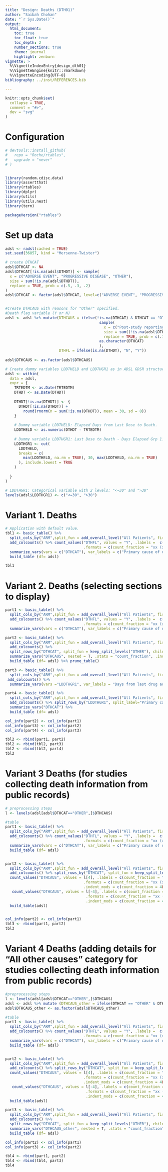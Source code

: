 ```yaml
---
title: "Design: Deaths (DTH01)"
author: "Saibah Chohan"
date: "`r Sys.Date()`"
output:
  html_document:
    toc: true
    toc_float: true
    toc_depth: 2
    number_sections: true
    theme: journal
    highlight: zenburn
vignette: >
  %\VignetteIndexEntry{design_dth01}
  %\VignetteEngine{knitr::rmarkdown}
  %\VignetteEncoding{UTF-8}
bibliography: ../inst/REFERENCES.bib

---
```


```r
knitr::opts_chunk$set(
  collapse = TRUE,
  comment = "#>",
  dev = "svg"
)
```

Configuration
=============


```r
# devtools::install_github(
#   repo = "Roche/rtables",
#   upgrade = "never"
# )


library(random.cdisc.data)
library(assertthat)
library(rtables)
library(dplyr)
library(utils)
library(utils.nest)
library(tern)

packageVersion("rtables")

```

# Set up data

```r
adsl <- radsl(cached = TRUE)
set.seed(36857, kind = "Mersenne-Twister")

# create DTHCAT 
adsl$DTHCAT <- NA
adsl$DTHCAT[!is.na(adsl$DTHDT)] <- sample(
  x = c("ADVERSE EVENT", "PROGRESSIVE DISEASE", "OTHER"),
  size = sum(!is.na(adsl$DTHDT)),
  replace = TRUE, prob = c(.5, .3, .2)
)
adsl$DTHCAT <- factor(adsl$DTHCAT, level=c("ADVERSE EVENT", "PROGRESSIVE DISEASE", "OTHER"))


#Create DTHCAUS with reasons for "Other" specified. 
#Death flag variable (Y or N)
adsl <- adsl %>% mutate(DTHCAUS = ifelse(!is.na(DTHCAT) & DTHCAT == "OTHER", 
                                          sample(
                                            x = c("Post-study reporting of death", "LOST TO FOLLOW UP", "MISSING", "SUICIDE", "UNKNOWN"),
                                            size = sum((!is.na(adsl$DTHCAT) & adsl$DTHCAT == "OTHER")),
                                            replace = TRUE, prob = c(.1,.3, .3, .2, .1)),
                                          as.character(DTHCAT)
                                          ), 
                        DTHFL = ifelse(is.na(DTHDT), "N", "Y"))
                        
adsl$DTHCAUS <- as.factor(adsl$DTHCAUS)

# Create dummy variables LDDTHELD and LDDTHGR1 as in ADSL GDSR structure
adsl <- within(
  data = adsl,
  expr = {
    TRTEDTM <- as.Date(TRTEDTM)
    DTHDT <- as.Date(DTHDT)
    
    DTHDT[!is.na(DTHDT)] <- {
      DTHDT[!is.na(DTHDT)] +
        round(rnorm(n = sum(!is.na(DTHDT)), mean = 30, sd = 8))
    }
    
    # Dummy variable LDDTHELD: Elapsed Days from Last Dose to Death.
    LDDTHELD <- as.numeric(DTHDT - TRTEDTM)
    
    # Dummy variable LDDTHGR1: Last Dose to Death - Days Elapsed Grp 1. Categorical variable with 2 levels: "<=30" and ">30"
    LDDTHGR1 <- cut(
      LDDTHELD,
      breaks = c(
        min(LDDTHELD, na.rm = TRUE), 30, max(LDDTHELD, na.rm = TRUE)
      ), include.lowest = TRUE
    )
    
  }
)

# LDDTHGR1: Categorical variable with 2 levels: "<=30" and ">30"
levels(adsl$LDDTHGR1) <- c("<=30", ">30")

```


# Variant 1. Deaths 

```r
# Application with default value.
tbl1 <- basic_table() %>% 
  split_cols_by("ARM",split_fun = add_overall_level("All Patients", first = FALSE)) %>% 
  add_colcounts() %>% count_values("DTHFL", values = "Y", .labels =  c(count_fraction = "Total number of deaths"),
                                   .formats = c(count_fraction = "xx (xx.x%)"))  %>%
  summarize_vars(vars = c("DTHCAT"), var_labels = c("Primary cause of death")) %>%
  build_table (df= adsl)

tbl1
```

# Variant 2. Deaths (selecting sections to display)

```r

part1 <- basic_table() %>% 
  split_cols_by("ARM",split_fun = add_overall_level("All Patients", first = FALSE)) %>% 
  add_colcounts() %>% count_values("DTHFL", values = "Y", .labels =  c(count_fraction = "Total number of deaths"),
                                   .formats = c(count_fraction = "xx (xx.x%)"))  %>%
  summarize_vars(vars = c("DTHCAT"), var_labels = c("Primary cause of death"))  %>% build_table (df= adsl)

part2 <- basic_table() %>% 
  split_cols_by("ARM",split_fun = add_overall_level("All Patients", first = FALSE)) %>% 
  add_colcounts() %>% 
  split_rows_by("DTHCAT", split_fun = keep_split_levels("OTHER"), child_labels = "hidden") %>%
  summarize_vars("DTHCAUS", nested = T, .stats = "count_fraction", .indent_mods = c("count_fraction" = 4L)) %>%
  build_table (df= adsl) %>% prune_table() 

part3 <- basic_table() %>% 
  split_cols_by("ARM",split_fun = add_overall_level("All Patients", first = FALSE)) %>% 
 add_colcounts() %>% 
  summarize_vars(vars ="LDDTHGR1", var_labels = "Days from last drug administration", show_labels = "visible")  %>% build_table (df= adsl)

part4 <- basic_table() %>% 
  split_cols_by("ARM",split_fun = add_overall_level("All Patients", first = FALSE)) %>% 
  add_colcounts() %>% split_rows_by("LDDTHGR1", split_label="Primary cause by days from last study drug administration",visible_label = TRUE) %>% 
  summarize_vars("DTHCAT") %>%
  build_table (df= adsl)

col_info(part2) <- col_info(part1)
col_info(part3) <- col_info(part2)
col_info(part4) <- col_info(part3)

tbl2 <- rbind(part1, part2)
tbl2 <- rbind(tbl2, part3)
tbl2 <- rbind(tbl2, part4)
tbl2
```
   
# Variant 3 Deaths (for studies collecting death information from public records)
```r
# preprocessing steps
l <- levels(adsl[adsl$DTHCAT=="OTHER",]$DTHCAUS)

#table
part1 <- basic_table() %>% 
  split_cols_by("ARM",split_fun = add_overall_level("All Patients", first = FALSE)) %>% 
  add_colcounts() %>% count_values("DTHFL", values = "Y", .labels =  c(count_fraction = "Total number of deaths"),
                                   .formats = c(count_fraction = "xx (xx.x%)"))  %>%
  summarize_vars(vars = c("DTHCAT"), var_labels = c("Primary cause of death")) %>%
  build_table (df= adsl)


part2 <- basic_table() %>% 
  split_cols_by("ARM",split_fun = add_overall_level("All Patients", first = FALSE)) %>% 
  add_colcounts() %>% split_rows_by("DTHCAT", split_fun = keep_split_levels("OTHER"), child_labels = "hidden") %>%
  count_values("DTHCAUS", values = l[4], .labels = c(count_fraction = "Post study reporting of deaths"),
                                   .formats = c(count_fraction = "xx (xx.x%)"), 
                                   .indent_mods = c(count_fraction = 4L) )  %>%
   count_values("DTHCAUS", values = l[-4], .labels = c(count_fraction = "All other causes"),
                                    .formats = c(count_fraction = "xx (xx.x%)"), 
                                    .indent_mods = c(count_fraction = 4L) )  %>%
  build_table(adsl) 


col_info(part2) <- col_info(part1)
tbl3 <- rbind(part1, part2)
tbl3

```

# Variant 4 Deaths (adding details for "All other causes" category for studies collecting death information from public records)

```r
#preprocessing steps
l <- levels(adsl[adsl$DTHCAT=="OTHER",]$DTHCAUS)
adsl <- adsl %>% mutate (DTHCAUS_other = ifelse(DTHCAT == "OTHER" & DTHCAUS != "Post-study reporting of death", as.character(DTHCAUS), NA)) 
adsl$DTHCAUS_other <- as.factor(adsl$DTHCAUS_other)

#table
part1 <- basic_table() %>% 
  split_cols_by("ARM",split_fun = add_overall_level("All Patients", first = FALSE)) %>% 
  add_colcounts() %>% count_values("DTHFL", values = "Y", .labels =  c(count_fraction = "Total number of deaths"),
                                   .formats = c(count_fraction = "xx (xx.x%)"))  %>%
  summarize_vars(vars = c("DTHCAT"), var_labels = c("Primary cause of death")) %>%
  build_table (df= adsl)


part2 <- basic_table() %>% 
  split_cols_by("ARM",split_fun = add_overall_level("All Patients", first = FALSE)) %>% 
  add_colcounts() %>% split_rows_by("DTHCAT", split_fun = keep_split_levels("OTHER"), child_labels = "hidden") %>%
  count_values("DTHCAUS", values = l[4], .labels = c(count_fraction = "Post study reporting of deaths"),
                                   .formats = c(count_fraction = "xx (xx.x%)"), 
                                   .indent_mods = c(count_fraction = 4L) )  %>%
   count_values("DTHCAUS", values = l[-4], .labels = c(count_fraction = "All other causes"),
                                    .formats = c(count_fraction = "xx (xx.x%)"), 
                                    .indent_mods = c(count_fraction = 4L) )  %>%
  build_table(adsl) 

part3 <- basic_table() %>% 
  split_cols_by("ARM",split_fun = add_overall_level("All Patients", first = FALSE)) %>% 
  add_colcounts() %>% 
  split_rows_by("DTHCAT", split_fun = keep_split_levels("OTHER"), child_labels = "hidden") %>%
  summarize_vars("DTHCAUS_other", nested = T, .stats = "count_fraction", .indent_mods = c("count_fraction" = 6L)) %>%
  build_table (df= adsl) 

col_info(part2) <- col_info(part1)
col_info(part3) <- col_info(part2)

tbl4 <- rbind(part1, part2)
tbl4 <- rbind(tbl4, part3)
tbl4

```


